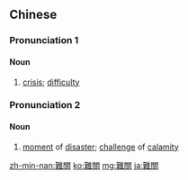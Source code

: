 {{also|难关}}
==Chinese==
{{zh-forms|s=难关}}

===Pronunciation 1===
{{zh-pron
|m=nánguān
|c=naan4 gwaan1
|mn=lân-koan
|cat=n
}}

====Noun====
{{zh-noun}}

# [[crisis]]; [[difficulty]]

===Pronunciation 2===
{{zh-pron
|m=nànguān
|c=naan6 gwaan1
|cat=n
}}

====Noun====
{{zh-noun}}

# {{lb|zh|literary}} [[moment]] of [[disaster]]; [[challenge]] of [[calamity]]

{{zh-cat|Advanced}}

[[zh-min-nan:難關]]
[[ko:難關]]
[[mg:難關]]
[[ja:難關]]
